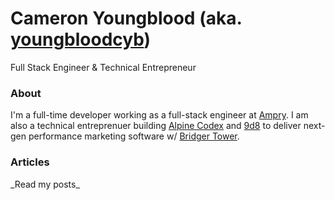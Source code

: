 # Cameron Youngblood <span className="text-muted-foreground">(aka. [youngbloodcyb](https://github.com/youngbloodcyb))</span>

Full Stack Engineer & Technical Entrepreneur

### About

I'm a full-time developer working as a full-stack engineer at [Ampry](https://ampry.com). I am also a technical entreprenuer building [Alpine Codex](https://alpinecodex.com) and [9d8](https://9d8.dev) to deliver next-gen performance marketing software w/ [Bridger Tower](https://bridger.to).

### Articles

<Link href="/posts">_Read my posts_</Link>
